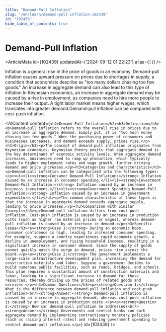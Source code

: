 ```yaml
---
title: "Demand-Pull Inflation"
slug: "/en/learn/demand-pull-inflation-102439"
id: "102439"
hide_table_of_contents: true
---
```



# Demand-Pull Inflation

<ArticleMeta id={102439} updatedAt={'2024-09-12 01:22:23'} alias={`[]`} />
<div className='border-solid border-b border-t-0 my-4 border-[var(--ifm-color-gray-300)]' />

Inflation is a general rise in the price of goods in an economy. Demand-pull inflation causes upward pressure on prices due to shortages in supply, a condition that economists describe as "too many dollars chasing too few goods." An increase in aggregate demand can also lead to this type of inflation.In Keynesian economics, an increase in aggregate demand may be caused by a rise in employment, as companies need to hire more people to increase their output. A tight labor market means higher wages, which translates into greater demand.Demand-pull inflation can be compared with cost-push inflation.

<AIContent content={`<h2>Demand-Pull Inflation</h2><h3>Definition</h3><p>Demand-pull inflation refers to the overall rise in prices due to an increase in aggregate demand. Simply put, it is “too much money chasing too few goods.” When the purchasing power of consumers and businesses increases, and demand exceeds supply, prices rise.</p><h3>Origin</h3><p>The concept of demand-pull inflation originates from Keynesian economics. Keynesian theory posits that aggregate demand is the key determinant of economic activity levels. When aggregate demand increases, businesses need to ramp up production, which typically leads to higher employment rates and wage growth, further driving demand and price increases.</p><h3>Categories and Characteristics</h3><p>Demand-pull inflation can be categorized into the following types:</p><ul><li><strong>Consumer Demand-Pull Inflation:</strong> Inflation caused by an increase in consumer spending.</li><li><strong>Investment Demand-Pull Inflation:</strong> Inflation caused by an increase in business investment.</li><li><strong>Government Spending Demand-Pull Inflation:</strong> Inflation caused by an increase in government expenditure.</li></ul><p>The common characteristic of these types is that the increase in aggregate demand exceeds aggregate supply, leading to price increases.</p><h3>Comparison with Similar Concepts</h3><p>Demand-pull inflation differs from cost-push inflation. Cost-push inflation is caused by an increase in production costs (such as higher raw material prices or wages), whereas demand-pull inflation is caused by an increase in demand.</p><h3>Specific Cases</h3><p><strong>Case 1:</strong> During an economic boom, consumer confidence is high, leading to increased consumer spending. For example, suppose a country experiences rapid economic growth, a decline in unemployment, and rising household incomes, resulting in a significant increase in consumer demand. Since the supply of goods cannot quickly match the surge in demand, prices rise across the board.</p><p><strong>Case 2:</strong> The government implements a large-scale infrastructure development plan, increasing the demand for construction materials and labor. Suppose a government decides to build numerous public facilities, such as roads, bridges, and schools. This plan requires a substantial amount of construction materials and labor, leading to a significant increase in demand for these resources, thereby driving up the prices of related goods and services.</p><h3>Common Questions</h3><p><strong>Question 1:</strong> What is the difference between demand-pull inflation and cost-push inflation?<br/><strong>Answer:</strong> Demand-pull inflation is caused by an increase in aggregate demand, whereas cost-push inflation is caused by an increase in production costs.</p><p><strong>Question 2:</strong> How can demand-pull inflation be addressed?<br/><strong>Answer:</strong> Governments and central banks can curb aggregate demand by implementing contractionary monetary policies (such as raising interest rates) and reducing government spending to control demand-pull inflation.</p>`} id={102439} />

